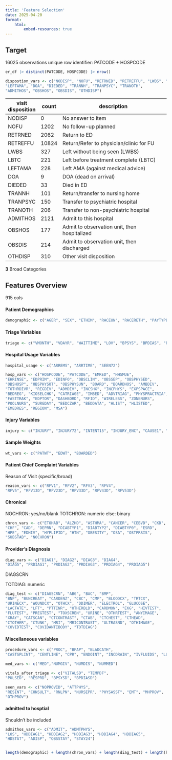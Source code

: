 ```yaml
---
title: 'Feature Selection'
date: 2025-04-20
format: 
    html:
        embed-resources: true
---
```


## Target

16025 observations
unique row identifier: PATCODE + HOSPCODE

```.r
er_df |> distinct(PATCODE, HOSPCODE) |> nrow()
```

```r
dispostion_vars <- c("NODISP", "NOFU", "RETRNED", "RETREFFU", "LWBS", "LBTC", 
"LEFTAMA", "DOA", "DIEDED", "TRANNH", "TRANPSYC", "TRANOTH", 
"ADMITHOS", "OBSHOS", "OBSDIS", "OTHDISP")
```

| visit disposition       | count | description                                         |
|-----------|-------|-----------------------------------------------------|
| NODISP    | 0     | No answer to item                                   |
| NOFU      | 1202  | No follow-up planned                                |
| RETRNED   | 2062  | Return to ED                                        |
| RETREFFU  | 10824 | Return/Refer to physician/clinic for FU             |
| LWBS      | 327   | Left without being seen (LWBS)                      |
| LBTC      | 221   | Left before treatment complete (LBTC)               |
| LEFTAMA   | 228   | Left AMA (against medical advice)                   |
| DOA       | 9     | DOA (dead on arrival)                               |
| DIEDED    | 33    | Died in ED                                          |
| TRANNH    | 101   | Return/transfer to nursing home                     |
| TRANPSYC  | 150   | Transfer to psychiatric hospital                    |
| TRANOTH   | 206   | Transfer to non-psychiatric hospital                |
| ADMITHOS  | 2121  | Admit to this hospital                              |
| OBSHOS    | 177   | Admit to observation unit, then hospitalized        |
| OBSDIS    | 214   | Admit to observation unit, then discharged          |
| OTHDISP   | 310   | Other visit disposition                             |

**3** Broad Categories

## Features Overview

915 cols

#### Patient Demographics
```r
demographic <- c("AGER", "SEX", "ETHIM", "RACEUN", "RACERETH", "PAYTYPER")
```

#### Triage Variables

```r
triage <- c("VMONTH", "VDAYR", "WAITTIME", "LOV", "BPSYS", "BPDIAS", "PULSE", "RESPR", "PAINSCALE", "IMMEDR", "TEMPF")
```

#### Hospital Usage Variables

```r
hospital_usage <- c("ARREMS", "ARRTIME", "SEEN72")
```

```r
hosp_vars <- c("HOSPCODE", "PATCODE", "EMRED", "HHSMUE", 
"EHRINSE", "EDPRIM", "EDINFO", "OBSCLIN", "OBSSEP", "OBSPHYSED", 
"OBSHOSP", "OBSPHYSOT", "OBSPHYSUN", "BOARD", "BOARDHOS", "AMBDIV", 
"TOTHRDIVR", "REGDIV", "ADMDIV", "INCSHX", "INCPHYS", "EXPSPACE", 
"BEDREG", "KIOSELCHK", "CATRIAGE", "IMBED", "ADVTRIAG", "PHYSPRACTRIA", 
"FASTTRAK", "EDPTOR", "DASHBORD", "RFID", "WIRELESS", "ZONENURS", 
"POOLNURS", "SURGDAY", "BEDCZAR", "BEDDATA", "HLIST", "HLISTED", 
"EMEDRES", "REGION", "MSA")
```

#### Injury Variables

```r
injury <- c("INJURY", "INJURY72", "INTENT15", "INJURY_ENC", "CAUSE1", "CAUSE2", "CAUSE3")
```

#### Sample Weights

```r
wt_vars <- c("PATWT", "EDWT", "BOARDED")
```

#### Patient Chief Complaint Variables

Reason of Visit (specific/broad)
```r
reason_vars <- c("RFV1", "RFV2", "RFV3", "RFV4", 
"RFV5", "RFV13D", "RFV23D", "RFV33D", "RFV43D", "RFV53D")
```

#### Chronical

NOCHRON: yes/no/blank
TOTCHRON: numeric
else: binary

```r
chron_vars <- c("ETOHAB", "ALZHD", "ASTHMA", "CANCER", "CEBVD", "CKD", "COPD", 
"CHF", "CAD", "DEPRN", "DIABTYP1", "DIABTYP2", "DIABTYP0", "ESRD", 
"HPE", "EDHIV", "HYPLIPID", "HTN", "OBESITY", "OSA", "OSTPRSIS", 
"SUBSTAB", "NOCHRON")
```

#### Provider's Diagnosis

```r
diag_vars <- c("DIAG1", "DIAG2", "DIAG3", "DIAG4", 
"DIAG5", "PRDIAG1", "PRDIAG2", "PRDIAG3", "PRDIAG4", "PRDIAG5")
```

DIAGSCRN

TOTDIAG: numeric

```r
diag_test <- c("DIAGSCRN", "ABG", "BAC", "BMP", 
"BNP", "BUNCREAT", "CARDENZ", "CBC", "CMP", "BLOODCX", "TRTCX", 
"URINECX", "WOUNDCX", "OTHCX", "DDIMER", "ELECTROL", "GLUCOSE", 
"LACTATE", "LFT", "PTTINR", "OTHERBLD", "CARDMON", "EKG", "HIVTEST", 
"FLUTEST", "PREGTEST", "TOXSCREN", "URINE", "OTHRTEST", "ANYIMAGE", 
"XRAY", "CATSCAN", "CTCONTRAST", "CTAB", "CTCHEST", "CTHEAD", 
"CTOTHER", "CTUNK", "MRI", "MRICONTRAST", "ULTRASND", "OTHIMAGE", 
"COVIDTEST", "COVIDANTIBODY", "TOTDIAG")
```

#### Miscellaneous variables

```r
procedure_vars <- c("PROC", "BPAP", "BLADCATH", 
"CASTSPLINT", "CENTLINE", "CPR", "ENDOINT", "INCDRAIN", "IVFLUIDS", "LUMBAR", "NEBUTHER", "PELVIC", "SKINADH", "SUTURE", "OTHPROC", "TOTPROC")
```
```r
med_vars <- c("MED","NUMGIV", "NUMDIS", "NUMMED")
```
```r
vitals_after_triage <- c("VITALSD", "TEMPDF", 
"PULSED", "RESPRD", "BPSYSD", "BPDIASD")
```
```r
seen_vars <- c("NOPROVID", "ATTPHYS", 
"RESINT", "CONSULT", "RNLPN", "NURSEPR", "PHYSASST", "EMT", "MHPROV", 
"OTHPROV")
```

#### admitted to hosptial

Shouldn't be included

```r
admithos_vars <- c("ADMIT", "ADMTPHYS", 
"LOS", "HDDIAG1", "HDDIAG2", "HDDIAG3", "HDDIAG4", "HDDIAG5", 
"HDSTAT", "ADISP", "OBSSTAY", "STAY24")
```

```r

```

```r
length(demographic) + length(chron_vars) + length(diag_test) + length(hosp_vars) + length(hospital_usage) + length(injury) + length(med_vars) + length(procedure_vars) + length(reason_vars) + length(triage) + length(seen_vars) + length(diag_vars)
```